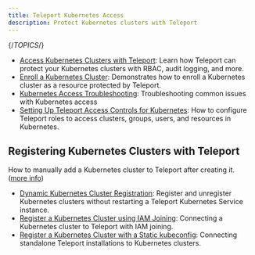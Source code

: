 ```yaml
---
title: Teleport Kubernetes Access
description: Protect Kubernetes clusters with Teleport
---
```


{/*TOPICS*/}

- [Access Kubernetes Clusters with Teleport](kubernetes-access/introduction.mdx): Learn how Teleport can protect your Kubernetes clusters with RBAC, audit logging, and more.
- [Enroll a Kubernetes Cluster](kubernetes-access/getting-started.mdx): Demonstrates how to enroll a Kubernetes cluster as a resource protected by Teleport.
- [Kubernetes Access Troubleshooting](kubernetes-access/troubleshooting.mdx): Troubleshooting common issues with Kubernetes access
- [Setting Up Teleport Access Controls for Kubernetes](kubernetes-access/manage-access.mdx): How to configure Teleport roles to access clusters, groups, users, and resources in Kubernetes.

## Registering Kubernetes Clusters with Teleport

How to manually add a Kubernetes cluster to Teleport after creating it. ([more info](kubernetes-access/register-clusters.mdx))

- [Dynamic Kubernetes Cluster Registration](kubernetes-access/register-clusters/dynamic-registration.mdx): Register and unregister Kubernetes clusters without restarting a Teleport Kubernetes Service instance.
- [Register a Kubernetes Cluster using IAM Joining](kubernetes-access/register-clusters/iam-joining.mdx): Connecting a Kubernetes cluster to Teleport with IAM joining.
- [Register a Kubernetes Cluster with a Static kubeconfig](kubernetes-access/register-clusters/static-kubeconfig.mdx): Connecting standalone Teleport installations to Kubernetes clusters.
